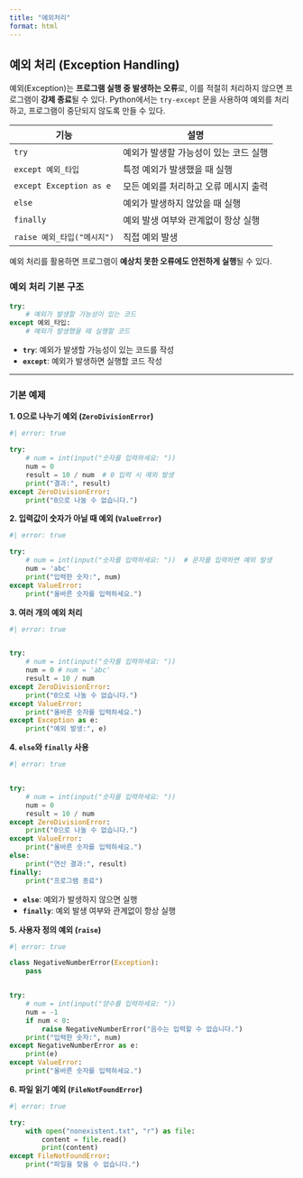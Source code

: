 ```yaml
---
title: "예외처리"
format: html
---
```


## 예외 처리 (Exception Handling)  

예외(Exception)는 **프로그램 실행 중 발생하는 오류**로, 이를 적절히 처리하지 않으면 프로그램이 **강제 종료**될 수 있다. Python에서는 `try-except` 문을 사용하여 예외를 처리하고, 프로그램이 중단되지 않도록 만들 수 있다.  

| 기능 | 설명 |
|------|------|
| `try` | 예외가 발생할 가능성이 있는 코드 실행 |
| `except 예외_타입` | 특정 예외가 발생했을 때 실행 |
| `except Exception as e` | 모든 예외를 처리하고 오류 메시지 출력 |
| `else` | 예외가 발생하지 않았을 때 실행 |
| `finally` | 예외 발생 여부와 관계없이 항상 실행 |
| `raise 예외_타입("메시지")` | 직접 예외 발생 |

예외 처리를 활용하면 프로그램이 **예상치 못한 오류에도 안전하게 실행**될 수 있다.

### 예외 처리 기본 구조  

```python
try:
    # 예외가 발생할 가능성이 있는 코드
except 예외_타입:
    # 예외가 발생했을 때 실행할 코드
```

- **`try`**: 예외가 발생할 가능성이 있는 코드를 작성  
- **`except`**: 예외가 발생하면 실행할 코드 작성  

---

### 기본 예제  

**1. 0으로 나누기 예외 (`ZeroDivisionError`)**  

```python
#| error: true

try:
    # num = int(input("숫자를 입력하세요: "))
    num = 0
    result = 10 / num  # 0 입력 시 예외 발생
    print("결과:", result)
except ZeroDivisionError:
    print("0으로 나눌 수 없습니다.")
```

**2. 입력값이 숫자가 아닐 때 예외 (`ValueError`)**  

```python
#| error: true

try:
    # num = int(input("숫자를 입력하세요: "))  # 문자를 입력하면 예외 발생
    num = 'abc'
    print("입력한 숫자:", num)
except ValueError:
    print("올바른 숫자를 입력하세요.")
```

**3. 여러 개의 예외 처리**  

```python
#| error: true


try:
    # num = int(input("숫자를 입력하세요: "))
    num = 0 # num = 'abc'
    result = 10 / num
except ZeroDivisionError:
    print("0으로 나눌 수 없습니다.")
except ValueError:
    print("올바른 숫자를 입력하세요.")
except Exception as e:
    print("예외 발생:", e)
```


**4. `else`와 `finally` 사용**  

```python
#| error: true


try:
    # num = int(input("숫자를 입력하세요: "))
    num = 0
    result = 10 / num
except ZeroDivisionError:
    print("0으로 나눌 수 없습니다.")
except ValueError:
    print("올바른 숫자를 입력하세요.")
else:
    print("연산 결과:", result)
finally:
    print("프로그램 종료")
```

- **`else`**: 예외가 발생하지 않으면 실행  
- **`finally`**: 예외 발생 여부와 관계없이 항상 실행  


**5. 사용자 정의 예외 (`raise`)**  

```python
#| error: true

class NegativeNumberError(Exception):
    pass


try:
    # num = int(input("양수를 입력하세요: "))
    num = -1
    if num < 0:
        raise NegativeNumberError("음수는 입력할 수 없습니다.")
    print("입력한 숫자:", num)
except NegativeNumberError as e:
    print(e)
except ValueError:
    print("올바른 숫자를 입력하세요.")
```

**6. 파일 읽기 예외 (`FileNotFoundError`)**  

```python
#| error: true

try:
    with open("nonexistent.txt", "r") as file:
        content = file.read()
        print(content)
except FileNotFoundError:
    print("파일을 찾을 수 없습니다.")
```

